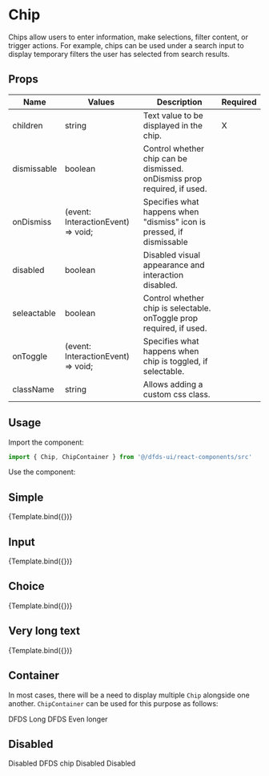 
<Meta title="Hydro UI/Chips/Chip" component={Chip} />

# Chip

Chips allow users to enter information, make selections, filter content, or trigger actions. For example, chips can be used under a search input to display temporary filters the user has selected from search results.

## Props

| Name        |  Values                            |  Description                                                             | Required |
| ----------- | ---------------------------------- | ------------------------------------------------------------------------ | -------- |
| children    | string                             | Text value to be displayed in the chip.                                  | X        |
| dismissable | boolean                            | Control whether chip can be dismissed. onDismiss prop required, if used. |          |
| onDismiss   | (event: InteractionEvent) => void; | Specifies what happens when "dismiss" icon is pressed, if dismissable    |          |
| disabled    | boolean                            | Disabled visual appearance and interaction disabled.                     |          |
| seleactable | boolean                            | Control whether chip is selectable. onToggle prop required, if used.     |          |
| onToggle    | (event: InteractionEvent) => void; | Specifies what happens when chip is toggled, if selectable.              |          |
| className   | string                             | Allows adding a custom css class.                                        |          |

## Usage

Import the component:

```jsx
import { Chip, ChipContainer } from '@/dfds-ui/react-components/src'
```

Use the component:


## Simple

<Preview>
  <Story name="Simple" args={{ text: 'DFDS chip' }}>
    {Template.bind({})}
  </Story>
</Preview>

## Input

<Preview>
  <Story name="Input" args={{ text: 'DFDS chip', dismissable: true, onDismiss: action('Dismissed') }}>
    {Template.bind({})}
  </Story>
</Preview>

## Choice

<Preview>
  <Story name="Choice" args={{ text: 'DFDS chip', selectable: true }}>
    {Template.bind({})}
  </Story>
</Preview>

## Very long text

<Preview>
  <Story
    name="Very long text"
    args={{
      text: 'Lorem, ipsum dolor sit amet consectetur adipisicing elit. Id unde inventore repudiandae sed natus excepturi cupiditate officiis non rerum, dolorum porro! Voluptates ad soluta iure sunt, quas repellendus nulla perspiciatis!',
      selectable: true,
      onDismiss: action('Dismissed'),
    }}
  >
    {Template.bind({})}
  </Story>
</Preview>

## Container

In most cases, there will be a need to display multiple `Chip` alongside one another. `ChipContainer` can be used for this purpose as follows:

<Preview>
  <Story name="Container">
    <ChipContainer>
      <Chip selected selectable>
        DFDS
      </Chip>
      <Chip selectable>Long DFDS</Chip>
      <Chip selected selectable>
        Even longer
      </Chip>
    </ChipContainer>
  </Story>
</Preview>

## Disabled

<Preview>
  <Story name="Disabled">
    <ChipContainer>
      <Chip disabled>Disabled</Chip>
      <Chip dismissable disabled onDismiss={action('Dismissed')}>
        DFDS chip
      </Chip>
      <Chip disabled selectable>
        Disabled
      </Chip>
      <Chip disabled selectable selected>
        Disabled
      </Chip>
    </ChipContainer>
  </Story>
</Preview>

